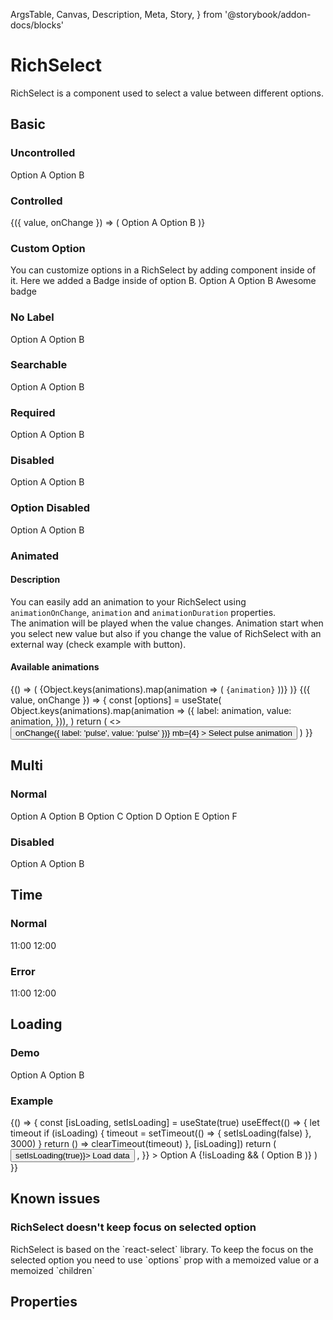   ArgsTable,
  Canvas,
  Description,
  Meta,
  Story,
} from '@storybook/addon-docs/blocks'

<Meta title="Components/RichSelect" component={RichSelect} />

# RichSelect

<Description>
  RichSelect is a component used to select a value between different options.
</Description>

## Basic

### Uncontrolled

<Canvas>
  <Story name="Uncontrolled" height="175px">
    <Box m={2}>
      <RichSelect
        isClearable
        disabled
        name="uncontrolled"
        value={{ label: 'Option A', value: 'a' }}
      >
        <RichSelect.Option value="a">Option A</RichSelect.Option>
        <RichSelect.Option value="b">Option B</RichSelect.Option>
      </RichSelect>
    </Box>
  </Story>
</Canvas>

### Controlled

<Canvas>
  <Story name="Controlled" height="175px">
    <Box m={2}>
      <ControlValue value="">
        {({ value, onChange }) => (
          <RichSelect name="controlled" value={value} onChange={onChange}>
            <RichSelect.Option value="a">Option A</RichSelect.Option>
            <RichSelect.Option value="b">Option B</RichSelect.Option>
          </RichSelect>
        )}
      </ControlValue>
    </Box>
  </Story>
</Canvas>

### Custom Option

<Description>
  You can customize options in a RichSelect by adding component inside of it.
  Here we added a Badge inside of option B.
</Description>

<Canvas>
  <Story name="Custom Option" height="175px">
    <Box m={2}>
      <RichSelect name="disabled">
        <RichSelect.Option value="a">Option A</RichSelect.Option>
        <RichSelect.Option value="b">
          <Box display="flex" alignItems="center">
            Option B
            <Badge size="rounded" ml={1}>
              Awesome badge
            </Badge>
          </Box>
        </RichSelect.Option>
      </RichSelect>
    </Box>
  </Story>
</Canvas>

### No Label

<Canvas>
  <Story name="No Label" height="175px">
    <Box m={2}>
      <RichSelect name="label" noTopLabel>
        <RichSelect.Option value="a">Option A</RichSelect.Option>
        <RichSelect.Option value="b">Option B</RichSelect.Option>
      </RichSelect>
    </Box>
  </Story>
</Canvas>

### Searchable

<Canvas>
  <Story name="Searchable" height="175px">
    <Box m={2}>
      <RichSelect name="searchable" isSearchable>
        <RichSelect.Option value="a">Option A</RichSelect.Option>
        <RichSelect.Option value="b">Option B</RichSelect.Option>
      </RichSelect>
    </Box>
  </Story>
</Canvas>

### Required

<Canvas>
  <Story name="Required" height="175px">
    <Box m={2}>
      <RichSelect name="required" required>
        <RichSelect.Option value="a">Option A</RichSelect.Option>
        <RichSelect.Option value="b">Option B</RichSelect.Option>
      </RichSelect>
    </Box>
  </Story>
</Canvas>

### Disabled

<Canvas>
  <Story name="Disabled" height="100px">
    <Box m={2}>
      <RichSelect name="disabled" disabled value="a">
        <RichSelect.Option value="a">Option A</RichSelect.Option>
        <RichSelect.Option value="b">Option B</RichSelect.Option>
      </RichSelect>
    </Box>
  </Story>
</Canvas>

### Option Disabled

<Canvas>
  <Story name="Option Disabled" height="175px">
    <Box m={2}>
      <RichSelect inputId="test" labelId="test-label" name="option-disabled">
        <RichSelect.Option value="a">Option A</RichSelect.Option>
        <RichSelect.Option value="b" disabled>
          Option B
        </RichSelect.Option>
      </RichSelect>
    </Box>
  </Story>
</Canvas>

### Animated

#### Description

You can easily add an animation to your RichSelect using `animationOnChange`, `animation` and `animationDuration` properties.<br/>
The animation will be played when the value changes. Animation start when you select new value but also if you change the value
of RichSelect with an external way (check example with button).

#### Available animations

<ControlValue>
  {() => (
    <Box>
      {Object.keys(animations).map(animation => (
        <code key={animation}>{animation}</code>
      ))}
    </Box>
  )}
</ControlValue>

<Canvas>
  <Story name="Animated" height="400px">
    <Box mx={8} my={2}>
      <ControlValue value="">
        {({ value, onChange }) => {
          const [options] = useState(
            Object.keys(animations).map(animation => ({
              label: animation,
              value: animation,
            })),
          )
          return (
            <>
              <Button
                onClick={() => onChange({ label: 'pulse', value: 'pulse' })}
                mb={4}
              >
                Select pulse animation
              </Button>
              <RichSelect
                name="animated"
                animationOnChange
                animation={value.value}
                animationDuration={1000}
                value={value}
                onChange={onChange}
                options={options}
              />
            </>
          )
        }}
      </ControlValue>
    </Box>
  </Story>
</Canvas>

## Multi

### Normal

<Canvas>
  <Story name="Multi" height="300px">
    <Box m={2}>
      <RichSelect name="multi" isMulti>
        <RichSelect.Option value="a">Option A</RichSelect.Option>
        <RichSelect.Option value="b">Option B</RichSelect.Option>
        <RichSelect.Option value="c">Option C</RichSelect.Option>
        <RichSelect.Option value="d">Option D</RichSelect.Option>
        <RichSelect.Option value="e">Option E</RichSelect.Option>
        <RichSelect.Option value="f">Option F</RichSelect.Option>
      </RichSelect>
    </Box>
  </Story>
</Canvas>

### Disabled

<Canvas>
  <Story name="Multi Disabled" height="100px">
    <Box m={2}>
      <RichSelect
        name="multi-disabled"
        value={{ label: 'Option A', value: 'a' }}
        isMulti
        disabled
      >
        <RichSelect.Option value="a">Option A</RichSelect.Option>
        <RichSelect.Option value="b">Option B</RichSelect.Option>
      </RichSelect>
    </Box>
  </Story>
</Canvas>

## Time

### Normal

<Canvas>
  <Story name="Time" height="175px">
    <Box m={2}>
      <RichSelect name="time" time>
        <RichSelect.Option value="11">11:00</RichSelect.Option>
        <RichSelect.Option value="12">12:00</RichSelect.Option>
      </RichSelect>
    </Box>
  </Story>
</Canvas>

### Error

<Canvas>
  <Story name="Time Error" height="175px">
    <Box m={2}>
      <RichSelect name="time-error" time error>
        <RichSelect.Option value="11">11:00</RichSelect.Option>
        <RichSelect.Option value="12">12:00</RichSelect.Option>
      </RichSelect>
    </Box>
  </Story>
</Canvas>

## Loading

### Demo

<Canvas>
  <Story name="Demo Loading" height="175px">
    <Box>
      <RichSelect name="loading" isLoading>
        <RichSelect.Option value="a">Option A</RichSelect.Option>
        <RichSelect.Option value="b">Option B</RichSelect.Option>
      </RichSelect>
    </Box>
  </Story>
</Canvas>

### Example

<Canvas>
  <Story name="Exemple with custom LoadingIndicator" height="175px">
    {() => {
      const [isLoading, setIsLoading] = useState(true)
      useEffect(() => {
        let timeout
        if (isLoading) {
          timeout = setTimeout(() => {
            setIsLoading(false)
          }, 3000)
        }
        return () => clearTimeout(timeout)
      }, [isLoading])
      return (
        <Box>
          <Button size="small" mb={2} onClick={() => setIsLoading(true)}>
            Load data
          </Button>
          <RichSelect
            name="exemple"
            isLoading={isLoading}
            customComponents={{
              LoadingIndicator: () => <ActivityIndicator size={24} />,
            }}
          >
            <RichSelect.Option value="a">Option A</RichSelect.Option>
            {!isLoading && (
              <RichSelect.Option value="b">Option B</RichSelect.Option>
            )}
          </RichSelect>
        </Box>
      )
    }}
  </Story>
</Canvas>

## Known issues

### RichSelect doesn't keep focus on selected option

<Description>
  RichSelect is based on the `react-select` library. To keep the focus on the
  selected option you need to use `options` prop with a memoized value or a
  memoized `children`
</Description>

## Properties

<ArgsTable of={RichSelect} />

